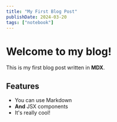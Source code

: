 ```yaml
---
title: "My First Blog Post"
publishDate: 2024-03-20
tags: ["notebook"]
---
```


# Welcome to my blog!

This is my first blog post written in **MDX**. 

## Features
- You can use Markdown
- **And** JSX components
- It's really cool! 